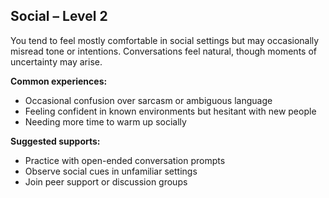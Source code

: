 ## Social – Level 2

You tend to feel mostly comfortable in social settings but may occasionally misread tone or intentions. Conversations feel natural, though moments of uncertainty may arise.

**Common experiences:**
- Occasional confusion over sarcasm or ambiguous language
- Feeling confident in known environments but hesitant with new people
- Needing more time to warm up socially

**Suggested supports:**
- Practice with open-ended conversation prompts
- Observe social cues in unfamiliar settings
- Join peer support or discussion groups